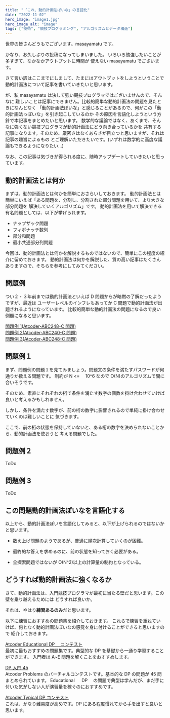 ```yaml
---
title: "「これ、動的計画法ぽいな」の言語化"
date: "2022-11-02"
hero_image: "image1.jpg"
hero_image_alt: "image"
tags: ["技術", "競技プログラミング", "アルゴリズムとデータ構造"]
---
```


世界の皆さんどうもでございます。masayamatu です。

かなり、お久しぶりの投稿になってしまいました。
いろいろ勉強したいことが多すぎて、なかなかアウトプットに時間が
使えない masayamatu でございます。

さて言い訳はここまでにしまして、たまにはアウトプットをしようということで
動的計画法について記事を書いていきたいと思います。

が、私 masayamatu は決して強い競技プログラマではございませんので、そんなに
難しいことは記事にできません。比較的簡単な動的計画法の問題を見たときになんとなく
「動的計画法ぽいな」と感じることがあるので、何がこの「動的計画法っぽいな」を引き起こしているのか
その原因を言語化しようという方針で本記事をまとめたいと思います。
数学的な議論ではなく、あくまで、そんなに強くない競技プログラマが動的計画法にどう向き合っているかを
共有する記事になります。そのため、厳密さはなくあらさが目立つと思いますが、それは記事の趣旨によるもの
とご理解いただきたいです。(いずれは数学的に高度な議論もできるようになりたい...)

なお、この記事は気づきが得られる度に、随時アップデートしていきたいと思っています。

## 動的計画法とは何か

まずは、動的計画法とは何かを簡単におさらいしておきます。
動的計画法とは簡単にいえば「ある問題を、分割し、分割された部分問題を用いて、より大きな部分問題を
解決していくアルゴリズム」です。
動的計画法を用いて解決できる有名問題としては、以下が挙げられます。

- ナップザック問題
- フィボナッチ数列
- 部分和問題
- 最小共通部分列問題

今回は、動的計画法とは何かを解説するものではないので、簡単にこの程度の紹介に留めておきます。
動的計画法は何かを解説した、質の高い記事はたくさんありますので、そちらを参考にしてみてください。

## 問題例

つい２・３年前までは動的計画法といえば D 問題からが暗黙の了解だったようですが、最近は
ユーザーレベルのインフレもあってか C 問題で動的計画法が出題されるようになっています。
比較的簡単な動的計画法の問題になるので良い例題になると思います。

[問題例 1(Atcoder-ABC248-C 問題)](https://atcoder.jp/contests/abc242/tasks/abc242_c)<br />
[問題例 2(Atcoder-ABC240-C 問題)](https://atcoder.jp/contests/abc240/tasks/abc240_c)<br />
[問題例 3(Atcoder-ABC248-C 問題)](https://atcoder.jp/contests/abc248/tasks/abc248_c)<br />

## 問題例１

まず、問題例の問題１を見てみましょう。問題文の条件を満たすパスワードが何通りか数える問題です。
制約が N <=　 10^6 なので O(N)のアルゴリズムで間に合いそうです。

そのため、素直にそれぞれの桁で条件を満たす数字の個数を掛け合わせていけば良いと考えるかもしれません。

しかし、条件を満たす数字が、前の桁の数字に影響されるので単純に掛け合わせていくのは難しいことに
気づきます。

ここで、前の桁の状態を保持していないと、ある桁の数字を決められないことから、動的計画法を使おうと
考える問題でした。

## 問題例２

ToDo

## 問題例 3

ToDo

## この問題動的計画法ぽいなを言語化する

以上から、動的計画法ぽいを言語化してみると、以下が上げられるのではないかと思います。

- 数え上げ問題のようであるが、普通に順次計算していくのが困難。

- 最終的な答えを求めるのに、前の状態を知っておく必要がある。

- 全探索問題ではないが O(N^2)以上の計算量の制約となっている。

## どうすれば動的計画法に強くなるか

さて、動的計画法は、入門競技プログラマが最初に当たる壁だと思います。この壁を乗り越えるためには
どうすれば良いか。

それは、やはり<strong>練習あるのみ</strong>だと思います。

以下に練習におすすめの問題集を紹介しておきます。
これらで練習を重ねていけば、何となく動的計画法ぽいなの感覚を身に付けることができると思いますので
紹介しておきます。

[Atcoder Educational DP 　コンテスト](https://atcoder.jp/contests/dp) <br />
最初に最もおすすめの問題集です。典型的な DP を基礎から一通り学習することができます。
入門者は A~E 問題を解くことをおすすめします。

[DP 入門 45](https://kenkoooo.com/atcoder/#/contest/show/a7a90ea6-4e26-4aaa-bcba-eb6322a6ce22) <br />
Atcoder Problems のバーチャルコンテストです。基本的な DP の問題が 45 問まとめられています。
Educational 　 DP 　の問題で典型は学んだが、まだ手に付いた気がしない人が演習量を稼ぐのにおすすめです。

[Atcoder Typical DP コンテスト](https://atcoder.jp/contests/tdpc) <br />
これは、かなり難易度が高めです。DP にある程度慣れてから手を出すと良いと思います。
